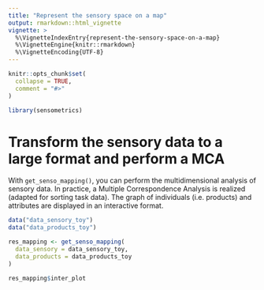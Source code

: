 ```yaml
---
title: "Represent the sensory space on a map"
output: rmarkdown::html_vignette
vignette: >
  %\VignetteIndexEntry{represent-the-sensory-space-on-a-map}
  %\VignetteEngine{knitr::rmarkdown}
  %\VignetteEncoding{UTF-8}
---
```


```r
knitr::opts_chunk$set(
  collapse = TRUE,
  comment = "#>"
)
```

```r
library(sensometrics)
```

<!-- WARNING - This vignette is generated by {fusen} from dev/flat_perform_multidim_analysis.Rmd: do not edit by hand -->

# Transform the sensory data to a large format and perform a MCA

With `get_senso_mapping()`, you can perform the multidimensional analysis of sensory data. In practice, a Multiple Correspondence Analysis is realized (adapted for sorting task data). The graph of individuals (i.e. products) and attributes are displayed in an interactive format.


```r
data("data_sensory_toy")
data("data_products_toy")

res_mapping <- get_senso_mapping(
  data_sensory = data_sensory_toy,
  data_products = data_products_toy
)

res_mapping$inter_plot
```


